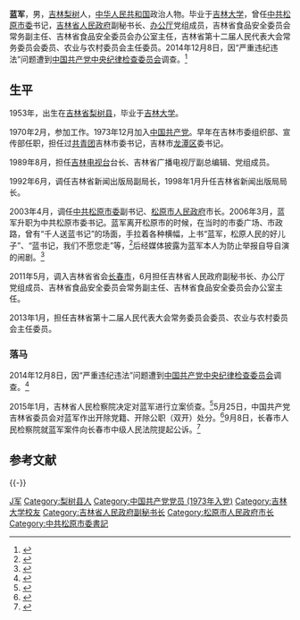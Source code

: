 {{Otheruses|subject=原中共吉林省官员蓝军|other=其他同名条目|蓝军}}
{{Infobox officeholder
| 图像        = 
| 图像说明    = 
| 职务1       = 吉林省人民代表大会农业与农村委员会主任委员
| 就任日期1   = 2013年1月
| 卸任日期1   = 2014年12月
| 前任1       = 
| 继任1       = 
| 职务2       = 吉林省食品安全委员会办公室主任
| 就任日期2   = 2011年6月
| 卸任日期2   = 2013年1月
| 前任2       = 
| 继任2       = 
| 职务3       = 吉林省人民政府副秘书长
| 就任日期3   = 2011年5月
| 卸任日期3   = 2012年9月
| 前任3       = 
| 继任3       = 
| 职务4       = [[中国共产党松原市委员会|中国共产党松原市委员会]]书记
| 就任日期4   = 2006年2月
| 卸任日期4   = 2011年5月
| 前任4       = [[杨绍明|杨绍明]]
| 继任4       = [[王常松|王常松]]
| 职务5       = [[松原市人民政府|松原市人民政府]]市长
| 就任日期5   = 2003年4月
| 卸任日期5   = 2006年3月
| 前任5       = [[高广滨|高广滨]]
| 继任5       = [[孙鸿志|孙鸿志]]
| 姓名        = 蓝军
| 原名        = 
| 出生日期    = {{birth year and age|1953|10}}
| 出生地点    = {{PRC}}[[吉林省|吉林省]][[梨树县|梨树县]]
| 逝世日期    = <!-- {{death date and age|}}（死亡在前，出生在后）{{death year and age| }} -->
| 逝世地点    = 
| 政党        = {{CPC}}（开除）
| 父母        = 
| 配偶        = <!--{{marriage|姓名|}} -->
| 子女        = 
| 亲属        = 
| 信仰        = 
| 母校        = [[吉林大学|吉林大学]]
| 网站        = 
| 签名        = 
| 脚注        = 
}}
'''蓝军'''{{BD|1953年|10月|||catIdx=L}}，男，[[吉林省|吉林]][[梨树县|梨树]]人，[[中华人民共和国|中华人民共和国]]政治人物。毕业于[[吉林大学|吉林大学]]，曾任[[中共松原市委|中共松原市委]]书记，[[吉林省人民政府|吉林省人民政府]]副秘书长、[[吉林省人民政府办公厅|办公厅]]党组成员，吉林省食品安全委员会常务副主任、吉林省食品安全委员会办公室主任，吉林省第十二届人民代表大会常务委员会委员、农业与农村委员会主任委员。2014年12月8日，因“严重违纪违法”问题遭到[[中国共产党中央纪律检查委员会|中国共产党中央纪律检查委员会]]调查。<ref>{{cite news |author= |url=http://news.163.com/14/1208/16/ACV492FS00014JB5.html |title=松原市委原书记蓝军接受组织调查(图、简历) |newspaper=网易 |date=2014-12-08 |access-date=2014-12-13 |archive-url=https://web.archive.org/web/20190120093704/http://news.163.com/14/1208/16/ACV492FS00014JB5.html |archive-date=2019-01-20 |dead-url=yes }}</ref>

== 生平 ==
1953年，出生在[[吉林省|吉林省]][[梨树县|梨树县]]，毕业于[[吉林大学|吉林大学]]。

1970年2月，参加工作。1973年12月加入[[中国共产党|中国共产党]]。早年在吉林市委组织部、宣传部任职，担任过[[中国共青团|共青团]]吉林市委书记，吉林市[[龙潭区_(吉林市)|龙潭区]]委书记。

1989年8月，担任[[吉林电视台|吉林电视台]]台长、吉林省广播电视厅副总编辑、党组成员。

1992年6月，调任吉林省新闻出版局副局长，1998年1月升任吉林省新闻出版局局长。

2003年4月，调任[[中共松原市委|中共松原市委]]副书记、[[松原市人民政府|松原市人民政府]]市长。2006年3月，蓝军升职为中共松原市委书记。蓝军离开松原市的时候，在当时的市委广场、市政路，曾有“千人送蓝书记”的场面，手拉着各种横幅，上书“蓝军，松原人民的好儿子”、“蓝书记，我们不愿您走”等，<ref>{{cite news|author=|url=http://www.js.xinhuanet.com/2014-12/10/c_1113582236.htm|title=吉林松原市委书记蓝军被查 离任时曾千人送别|newspaper=新华网|date=2014-12-10|deadurl=yes|archiveurl=https://web.archive.org/web/20150530160245/http://www.js.xinhuanet.com/2014-12/10/c_1113582236.htm|archivedate=2015-05-30}}</ref>后经媒体披露为蓝军本人为防止举报自导自演的闹剧。<ref>{{cite web|url=http://news.sohu.com/20160122/n435457191.shtml|work=搜狐网|date=2016-01-22|accessdate=2016-01-22|title=起底贪官蓝军：为防举报自导“千人欢送”}}</ref>

2011年5月，调入吉林省省会[[长春市|长春市]]，6月担任吉林省人民政府副秘书长、办公厅党组成员、吉林省食品安全委员会常务副主任、吉林省食品安全委员会办公室主任。

2013年1月，担任吉林省第十二届人民代表大会常务委员会委员、农业与农村委员会主任委员。

===落马===
2014年12月8日，因“严重违纪违法”问题遭到[[中国共产党中央纪律检查委员会|中国共产党中央纪律检查委员会]]调查。<ref>{{cite news|author= |url=http://www.ccdi.gov.cn/ajcc/201412/t20141208_39515.html |title=吉林省人大农业与农村委员会主任委员蓝军被调查  |newspaper=中纪委 |date=2014-12-08}}</ref>

2015年1月，吉林省人民检察院决定对蓝军进行立案侦查。<ref>{{cite news |title=吉林省检察院依法对蓝军立案侦查 |url=https://news.163.com/15/0112/16/AFP9E30S00014SEH.html |accessdate=2021-01-30 |work=网易 |date=2015-01-12}}</ref>5月25日，中国共产党吉林省委员会对蓝军作出开除党籍、开除公职（双开）处分。<ref>{{cite news |title=松原市委原书记蓝军卖官鬻爵被"双开" 十八大后不收手 |url=http://district.ce.cn/newarea/sddy/201505/26/t20150526_5462363.shtml |accessdate=2021-01-30 |work=中国经济网 |date=2015-05-26}}</ref>9月8日，长春市人民检察院就蓝军案件向长春市中级人民法院提起公诉。<ref>{{cite news |title=吉林松原市委原书记蓝军涉嫌贪污受贿被公诉 |url=http://district.ce.cn/newarea/sddy/201509/08/t20150908_6428859.shtml |accessdate=2021-01-30 |work=中国经济网 |date=2015-09-08}}</ref>

==参考文献==
{{Reflist|3}}
{{-}}
{{start box}}
{{s-ppo|cpc}}
{{s-before|[[杨绍明_(1949年)|杨绍明]]}}
{{s-title|[[中国共产党松原市委员会|中国共产党松原市委员会]]书记|2006年2月－2011年5月}}
{{s-after|[[王常松|王常松]]}}
{{s-gov|prc}}
{{s-before|[[高广滨|高广滨]]}}
{{s-title|[[松原市人民政府|松原市人民政府]]市长|2003年4月－2006年3月}}
{{s-after|[[孙鸿志|孙鸿志]]}}
{{end box}}

{{中共十八大到十九大期间的反腐败工作}}

{{Authority control}}
{{DEFAULTSORT:L蓝军}}
[[Category:蓝姓|J军]]
[[Category:梨树县人|Category:梨树县人]]
[[Category:中国共产党党员_(1973年入党)|Category:中国共产党党员 (1973年入党)]]
[[Category:吉林大学校友|Category:吉林大学校友]]
[[Category:吉林省人民政府副秘书长|Category:吉林省人民政府副秘书长]]
[[Category:松原市人民政府市长|Category:松原市人民政府市长]]
[[Category:中共松原市委書記|Category:中共松原市委書記]]